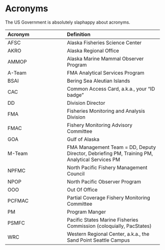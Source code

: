 # Acronyms {#sec-acronyms}

The US Government is absolutely slaphappy about acronyms.

|**Acronym**|**Definition**|
|:------|:----------|
|AFSC|Alaska Fisheries Science Center|
|AKRO|Alaska Regional Office|
|AMMOP|Alaska Marine Mammal Observer Program|
|A-Team|FMA Analytical Services Program|
|BSAI|Bering Sea Aleutian Islands|
|CAC|Common Access Card, a.k.a., your "ID badge"|
|DD|Division Director|
|FMA|Fisheries Monitoring and Analysis Division|
|FMAC|Fishery Monitoring Advisory Committee|
|GOA|Gulf of Alaska|
|M-Team|FMA Management Team = DD, Deputy Director, Debriefing PM, Training PM, Analytical Services PM|
|NPFMC|North Pacific Fishery Management Council|
|NPOP|North Pacific Observer Program|
|OOO|Out Of Office|
|PCFMAC|Partial Coverage Fishery Monitoring Committee|
|PM|Program Manger|
|PSMFC|Pacific States Marine Fisheries Commission (coloquially, PacStates)|
|WRC|Western Regional Center, a.k.a., the Sand Point Seattle Campus|




